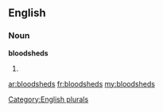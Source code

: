 ==English==

===Noun===
'''bloodsheds'''

# {{plural of|[[bloodshed]]}}

[[Category:English plurals]]

[[ar:bloodsheds]]
[[fr:bloodsheds]]
[[my:bloodsheds]]